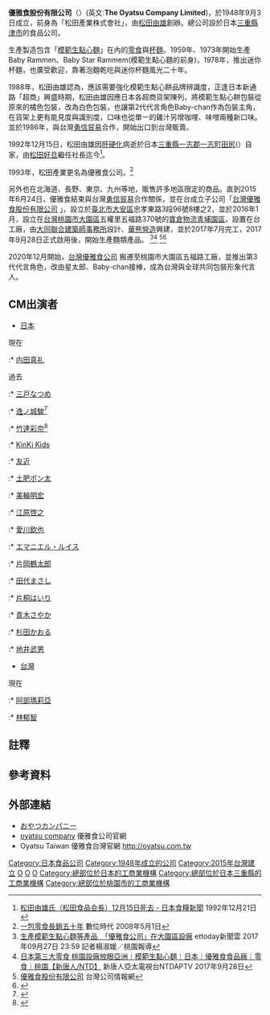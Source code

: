 {{Infobox company
| name = 優雅食股份有限公司
| name_en = Oyatsu Company Ltd.
| logo = 
| logo_size = 
| logo_caption = 
| image = Headquarters of Oyatsu Company.JPG
| image_size = 
| image_caption = 總公司
| native_name = おやつカンパニー
| native_name_lang = ja<!-- 公司名称原文语言的ISO 639-1代码。例如填写“ja”表示日语。 -->
| other_name = 
| type = [[股份有限公司|股份有限公司]]
| industry = 食品
| foundation = 1948年9月3日
| founder = 
| slogan = {{lang|ja|たっぷり、たのしい。}}
| location = {{JPN}}[[三重縣|三重縣]][[津市_(日本)|津市]]<br />一志町田尻420番地
| area_served = 
| key_people = [[松田由雄|松田由雄]](創辦人)<br>[[松田好旦|松田好旦]]（代表取締役[[社長|社長]]）
| products = [[模範生點心麵|模範生點心麵]]等
| brands = 
| services = [[零食|零食]]、[[杯麵|杯麵]]的製造與販售
| subsid = 台灣優雅食股份有限公司
| owner = 
| ratio = 
| rating = 
| homepage = {{url|www.oyatsu.co.jp/}}
}}
'''優雅食股份有限公司'''（{{lang-ja|'''株式会社おやつカンパニー'''}}）(英文:'''The Oyatsu Company Limited''')，於1948年9月3日成立，前身為「松田產業株式會社」，由[[松田由雄|松田由雄]]創辦。總公司設於日本[[三重縣|三重縣]][[津市_(日本)|津市]]的食品公司。

生產製造包含「[[模範生點心麵|模範生點心麵]]」在內的[[零食|零食]]與[[杯麵|杯麵]]。1959年、1973年開始生產Baby Rammen、Baby Star Rammem(模範生點心麵的前身)，1978年，推出迷你杯麵，也廣受歡迎，靠著泡麵乾吃與迷你杯麵風光二十年。

1988年，松田由雄認為，應該需要強化模範生點心餅品牌辨識度，正逢日本新通路「超商」興盛時期，松田由雄因應日本各超商貨架陳列，將模範生點心餅包裝從原來的橘色包裝，改為白色包裝，也讓第2代代言角色Baby-chan作為包裝主角，在貨架上更有能見度與識別度，口味也從單一的雞汁另增咖哩、味噌兩種新口味。並於1986年，與台灣[[勇信貿易|勇信貿易]]合作，開始出口到台灣販賣。

1992年12月15日，松田由雄因[[肝硬化|肝硬化]]病逝於日本[[三重縣|三重縣]][[一志郡|一志郡]][[一志町|一志町]][[田尻|田尻]]({{lang-ja|'''田ノ尻'''}}）自家，由[[松田好旦|松田好旦]]繼任社長迄今<ref>[https://news.nissyoku.co.jp/news/nss-7473-0018 松田由雄氏（松田食品会長）12月15日死去 - 日本食糧新聞 ] {{Wayback|url=https://news.nissyoku.co.jp/news/nss-7473-0018 |date=20220304121029 }}1992年12月21日</ref>。

1993年，松田產業更名為優雅食公司。<ref>[https://www.bnext.com.tw/article/9095/BN-ARTICLE-9095 一包零食長銷五十年] {{Wayback|url=https://www.bnext.com.tw/article/9095/BN-ARTICLE-9095 |date=20210124143106 }}數位時代 2008年5月1日</ref>

另外也在北海道、長野、東京、九州等地，販售許多地區限定的商品。直到2015年6月24日，優雅食結束與台灣[[勇信貿易|勇信貿易]]合作關係，並在台成立子公司「[http://oyatsu.com.tw 台灣優雅食股份有限公司] {{Wayback|url=http://oyatsu.com.tw/ |date=20040324224543 }}」，設立於[[臺北市|臺北市]][[大安區_(臺北市)|大安區]]忠孝東路3段96號8樓之2，並於2016年1月，設立在[[台灣|台灣]][[桃園市|桃園市]][[大園區|大園區]]五權里五福路370號的[[寶倉物流青埔園區|寶倉物流青埔園區]]，設置在台工廠，由[[大同聯合建築師事務所|大同聯合建築師事務所]]設計、[[華熊營造|華熊營造]]興建，並於2017年7月完工，2017年9月28日正式啟用後，開始生產麵類產品。
<ref>[https://www.ettoday.net/amp/amp_news.php7?news_id=1020315 生產模範生點心麵等產品　「優雅食公司」在大園區設廠] {{Wayback|url=https://www.ettoday.net/amp/amp_news.php7?news_id=1020315 |date=20220304121025 }}ettoday新聞雲 2017年09月27日 23:59 記者楊淑媛／桃園報導</ref><ref>[https://www.youtube.com/watch?v=A_4LvLiVN6A 日本第三大零食 桃園設廠放眼亞洲｜模範生點心麵｜日本｜優雅食食品廠｜零食｜桃園【新唐人/NTD】] {{Wayback|url=https://www.youtube.com/watch?v=A_4LvLiVN6A |date=20220420004228 }}新唐人亞太電視台NTDAPTV 2017年9月28日</ref>
<ref>[https://www.twfile.com/%E5%84%AA%E9%9B%85%E9%A3%9F%E8%82%A1%E4%BB%BD%E6%9C%89%E9%99%90%E5%85%AC%E5%8F%B8/42612734 優雅食股份有限公司] {{Wayback|url=https://www.twfile.com/%E5%84%AA%E9%9B%85%E9%A3%9F%E8%82%A1%E4%BB%BD%E6%9C%89%E9%99%90%E5%85%AC%E5%8F%B8/42612734 |date=20220304121022 }}台灣公司情報網</ref><ref>{{Cite web |url=http://www.taiwankumagai.com.tw/ezportal/homeweb/catalog_detail.php?cmdid=C3&infoscatid=33&ifid=228 |title=優雅食桃園工廠新建工程 華熊營造 |access-date=2021-03-14 |archive-date=2022-03-04 |archive-url=https://web.archive.org/web/20220304121121/http://www.taiwankumagai.com.tw/ezportal/homeweb/catalog_detail.php?cmdid=C3&infoscatid=33&ifid=228 }}</ref>

2020年12月開始，[http://oyatsu.com.tw 台灣優雅食公司] {{Wayback|url=http://oyatsu.com.tw/ |date=20040324224543 }}搬遷至桃園市大園區五福路工廠，並推出第3代代言角色，改由星太郎、Baby-chan接棒，成為台灣與全球共同包裝形象代言人。

== CM出演者 ==
*[[日本|日本]]
; 現在
:* [[内田真礼|内田真礼]]
; 過去
:* [[三戸なつめ|三戸なつめ]]
:* [[逸ノ城駿|逸ノ城駿]]<ref>{{Cite news|url = https://dentsu-ho.com/articles/2168|title = 逸ノ城関がCM初出演 「ベビースター ドデカイラーメン」|publisher = 電通報|date = 2015-02-04|accessdate = 2020-02-08|archive-date = 2016-08-17|archive-url = https://web.archive.org/web/20160817090737/http://dentsu-ho.com/articles/2168|dead-url = no}}</ref>
:* [[竹達彩奈|竹達彩奈]]<ref>{{Cite news|url = https://natalie.mu/music/news/196709|title = 竹達彩奈、ベビースターのWeb限定CMで「まぜりんこ」|publisher = 音楽ナタリー|date = 2016-08-02|accessdate = 2020-02-08|archive-date = 2017-12-27|archive-url = https://web.archive.org/web/20171227235345/https://natalie.mu/music/news/196709|dead-url = no}}</ref>
:* [[KinKi_Kids|KinKi Kids]]
:* [[友近|友近]]
:* [[土肥ポン太|土肥ポン太]]
:* [[美輪明宏|美輪明宏]]
:* [[江原啓之|江原啓之]]
:* [[愛川欽也|愛川欽也]]
:* [[エマニエル・ルイス|エマニエル・ルイス]]
:* [[片岡鶴太郎|片岡鶴太郎]]
:* [[田代まさし|田代まさし]]
:* [[片桐はいり|片桐はいり]]
:* [[青木さやか|青木さやか]]
:* [[杉田かおる|杉田かおる]]
:* [[地井武男|地井武男]]
*[[台灣|台灣]]
; 現在
:* [[阿部瑪莉亞|阿部瑪莉亞]]
:* [[林郁智|林郁智]]

== 註釋 ==

== 參考資料 ==
{{reflist|2}}

== 外部連結 ==
* [http://www.oyatsu.co.jp/ おやつカンパニー] {{Wayback|url=http://www.oyatsu.co.jp/ |date=20201207201850 }}{{ja}}
* [https://www.oyatsu.co.jp/other/zh-tw/ oyatsu company ] {{Wayback|url=https://www.oyatsu.co.jp/other/zh-tw/ |date=20210503153400 }}優雅食公司官網{{zh-tw}}
* Oyatsu Taiwan 優雅食台灣官網 http://oyatsu.com.tw {{Wayback|url=http://oyatsu.com.tw/ |date=20040324224543 }}

{{DEFAULTSORT:oyatsu kanpanī}}

[[Category:日本食品公司|Category:日本食品公司]]
[[Category:1948年成立的公司|Category:1948年成立的公司]]
[[Category:2015年台灣建立|Category:2015年台灣建立]]
{{Portal bar|台灣|企業}}
[[Category:台灣食品公司|O]]
[[Category:台灣品牌|O]]
[[Category:零食品牌|O]]
[[Category:總部位於日本的工商業機構|Category:總部位於日本的工商業機構]]
[[Category:總部位於日本三重縣的工商業機構|Category:總部位於日本三重縣的工商業機構]]
[[Category:總部位於桃園市的工商業機構|Category:總部位於桃園市的工商業機構]]